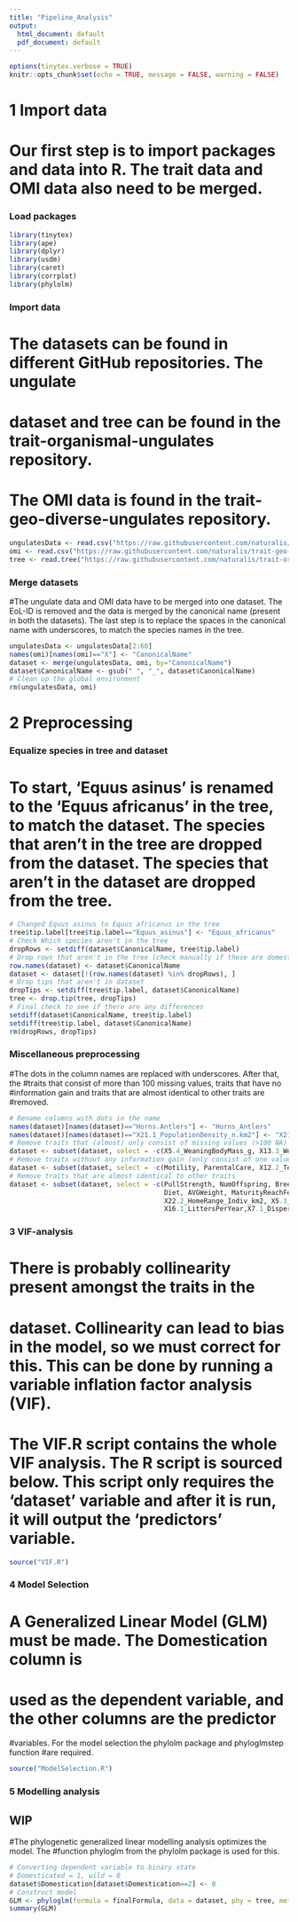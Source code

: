 ```yaml
---
title: "Pipeline_Analysis"
output:
  html_document: default
  pdf_document: default
---
```

```r
options(tinytex.verbose = TRUE)
knitr::opts_chunk$set(echo = TRUE, message = FALSE, warning = FALSE)
```

# 1 Import data
# Our first step is to import packages and data into R. The trait data and OMI data also need to be merged.
### Load packages
```r
library(tinytex)
library(ape)
library(dplyr)
library(usdm)
library(caret)
library(corrplot)
library(phylolm)
```
### Import data
# The datasets can be found in different GitHub repositories. The ungulate
# dataset and tree can be found in the trait-organismal-ungulates repository. 
# The OMI data is found in the trait-geo-diverse-ungulates repository.
```r
ungulatesData <- read.csv("https://raw.githubusercontent.com/naturalis/trait-organismal-ungulates/master/data/CSV/ungulatesTraits.csv")
omi <- read.csv("https://raw.githubusercontent.com/naturalis/trait-geo-diverse-ungulates/master/results/OMI/niche_traits.csv")
tree <- read.tree("https://raw.githubusercontent.com/naturalis/trait-organismal-ungulates/master/data/ungulates.tree")
```
### Merge datasets
#The ungulate data and OMI data have to be merged into one dataset. The EoL-ID is removed and the data is merged by the canonical name (present in both the datasets). The last step is to replace the spaces in the canonical name with underscores, to match the species names in the tree.
```r
ungulatesData <- ungulatesData[2:60]
names(omi)[names(omi)=="X"] <- "CanonicalName"
dataset <- merge(ungulatesData, omi, by="CanonicalName")
dataset$CanonicalName <- gsub(" ", "_", dataset$CanonicalName)
# Clean up the global environment 
rm(ungulatesData, omi)
```
# 2 Preprocessing
### Equalize species in tree and dataset
# To start, 'Equus asinus' is renamed to the 'Equus africanus' in the tree, to match the dataset. The species that aren't in the tree are dropped from the dataset. The species that aren't in the dataset are dropped from the tree.
```r
# Changed Equus asinus to Equus africanus in the tree 
tree$tip.label[tree$tip.label=="Equus_asinus"] <- "Equus_africanus"
# Check Which species aren't in the tree
dropRows <- setdiff(dataset$CanonicalName, tree$tip.label)
# Drop rows that aren't in the tree (check manually if these are domesticated)
row.names(dataset) <- dataset$CanonicalName
dataset <- dataset[!(row.names(dataset) %in% dropRows), ]
# Drop tips that aren't in dataset
dropTips <- setdiff(tree$tip.label, dataset$CanonicalName)
tree <- drop.tip(tree, dropTips)
# Final check to see if there are any differences
setdiff(dataset$CanonicalName, tree$tip.label)
setdiff(tree$tip.label, dataset$CanonicalName)
rm(dropRows, dropTips)
```
### Miscellaneous preprocessing
#The dots in the column names are replaced with underscores. After that, the
#traits that consist of more than 100 missing values, traits that have no
#information gain and traits that are almost identical to other traits are
#removed.
```r
# Rename columns with dots in the name
names(dataset)[names(dataset)=="Horns.Antlers"] <- "Horns_Antlers"
names(dataset)[names(dataset)=="X21.1_PopulationDensity_n.km2"] <- "X21.1_PopulationDensity_n_km2"
# Remove traits that (almost) only consist of missing values (>100 NA)
dataset <- subset(dataset, select = -c(X5.4_WeaningBodyMass_g, X13.3_WeaningHeadBodyLen_mm, X13.2_NeonateHeadBodyLen_mm, X18.1_BasalMetRate_mLO2hr, X5.2_BasalMetRateMass_g, X2.1_AgeatEyeOpening_d, X8.1_AdultForearmLen_mm, X10.1_PopulationGrpSize))
# Remove traits without any information gain (only consist of one value)
dataset <- subset(dataset, select = -c(Motility, ParentalCare, X12.2_Terrestriality))
# Remove traits that are almost identical to other traits
dataset <- subset(dataset, select = -c(PullStrength, NumOffspring, BreedingInterval, 
                                       Diet, AVGWeight, MaturityReachFemale, MaturityReachMale,
                                       X22.2_HomeRange_Indiv_km2, X5.3_NeonateBodyMass_g,
                                       X16.1_LittersPerYear,X7.1_DispersalAge_d))
```
### 3 VIF-analysis

# There is probably collinearity present amongst the traits in the
# dataset. Collinearity can lead to bias in the model, so we must correct for this. This can be done by running a variable inflation factor analysis (VIF).
# The VIF.R script contains the whole VIF analysis. The R script is sourced below. This script only requires the 'dataset' variable and after it is run, it will output the 'predictors' variable.
```r
source("VIF.R")
```

### 4 Model Selection
# A Generalized Linear Model (GLM) must be made. The Domestication column is
# used as the dependent variable, and the other columns are the predictor
#variables. For the model selection the phylolm package and phyloglmstep function
#are required.
```r
source("ModelSelection.R")
```


### 5 Modelling analysis
## WIP

#The phylogenetic generalized linear modelling analysis optimizes the model. The
#function phyloglm from the phylolm package is used for this.

```r
# Converting dependent variable to binary state
# Domesticated = 1, wild = 0
dataset$Domestication[dataset$Domestication==2] <- 0
# Construct model
GLM <- phyloglm(formula = finalFormula, data = dataset, phy = tree, method = "logistic_MPLE", btol = 36.7462, log.alpha.bound = 4)
summary(GLM)
```


